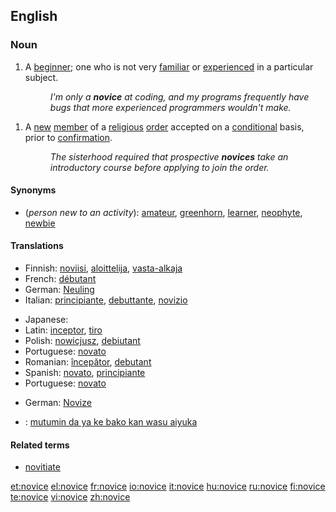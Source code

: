 ==English==

===Noun===
{{en-noun}}

# A [[beginner]]; one who is not very [[familiar]] or [[experienced]] in a particular subject.
#:''I'm only a '''novice''' at coding, and my programs frequently have bugs that more experienced programmers wouldn't make.''

# A [[new]] [[member]] of a [[religious]] [[order]] accepted on a [[conditional]] basis, prior to [[confirmation]].
#:''The sisterhood required that prospective '''novices''' take an introductory course before applying to join the order.''

====Synonyms====
*(''person new to an activity''): [[amateur]], [[greenhorn]], [[learner]], [[neophyte]], [[newbie]]

====Translations====
{{trans-top|a beginner}}
*Finnish: [[noviisi]], [[aloittelija]], [[vasta-alkaja]]
*French: [[débutant]]
*German: [[Neuling]] {{m}}
*Italian: [[principiante]], [[debuttante]], [[novizio]]
{{trans-mid}}
* Japanese: {{t|ja|sc=Jpan|初心者|tr=shoshin-sha}}
*Latin: [[inceptor]], [[tiro]]
*Polish: [[nowicjusz]], [[debiutant]]
*Portuguese: [[novato]]
*Romanian: [[începător]], [[debutant]]
*Spanish: [[novato]], [[principiante]]
*Portuguese: [[novato]]
{{trans-bottom}}

{{trans-top|new member of a religious order}}
*German: [[Novize]] {{m}}
{{trans-mid}}
{{trans-bottom}}

{{trans-top|translations to be checked}}
*{{ttbc|Hausa}}: [[mutumin da ya ke bako kan wasu aiyuka]]
{{trans-mid}}
{{trans-bottom}}

====Related terms====
* [[novitiate]]

[[et:novice]]
[[el:novice]]
[[fr:novice]]
[[io:novice]]
[[it:novice]]
[[hu:novice]]
[[ru:novice]]
[[fi:novice]]
[[te:novice]]
[[vi:novice]]
[[zh:novice]]